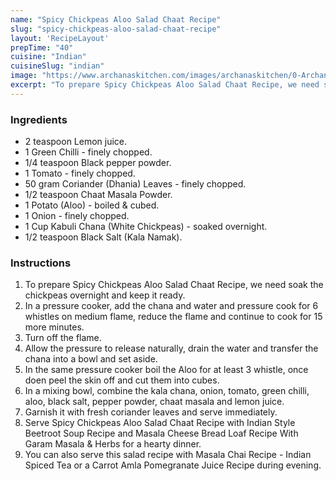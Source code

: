 ---
name: "Spicy Chickpeas Aloo Salad Chaat Recipe"
slug: "spicy-chickpeas-aloo-salad-chaat-recipe"
layout: 'RecipeLayout'
prepTime: "40"
cuisine: "Indian"
cuisineSlug: "indian"
image: "https://www.archanaskitchen.com/images/archanaskitchen/0-Archanas-Kitchen-Recipes/2018/April-18/Kabuli_Chana_Aloo_Salad_Recipe_Potato_Chickpea_Salad-1.jpg"
excerpt: "To prepare Spicy Chickpeas Aloo Salad Chaat Recipe, we need soak the chickpeas overnight and keep it ready"
---

### Ingredients

- 2 teaspoon Lemon juice.
- 1 Green Chilli - finely chopped.
- 1/4 teaspoon Black pepper powder.
- 1 Tomato - finely chopped.
- 50 gram Coriander (Dhania) Leaves - finely chopped.
- 1/2 teaspoon Chaat Masala Powder.
- 1 Potato (Aloo) - boiled & cubed.
- 1 Onion - finely chopped.
- 1 Cup Kabuli Chana (White Chickpeas) - soaked overnight.
- 1/2 teaspoon Black Salt (Kala Namak).

### Instructions

1. To prepare Spicy Chickpeas Aloo Salad Chaat Recipe, we need soak the chickpeas overnight and keep it ready.
1. In a pressure cooker, add the chana and water and pressure cook for 6 whistles on medium flame, reduce the flame and continue to cook for 15 more minutes.
1. Turn off the flame.
1. Allow the pressure to release naturally, drain the water and transfer the chana into a bowl and set aside.
1. In the same pressure cooker boil the Aloo for at least 3 whistle, once doen peel the skin off and cut them into cubes.
1. In a mixing bowl, combine the kala chana, onion, tomato, green chilli, aloo, black salt, pepper powder, chaat masala and lemon juice.
1. Garnish it with fresh coriander leaves and serve immediately.
1. Serve Spicy Chickpeas Aloo Salad Chaat Recipe with Indian Style Beetroot Soup Recipe and Masala Cheese Bread Loaf Recipe With Garam Masala & Herbs for a hearty dinner.
1. You can also serve this salad recipe with Masala Chai Recipe - Indian Spiced Tea or a Carrot Amla Pomegranate Juice Recipe during evening.
